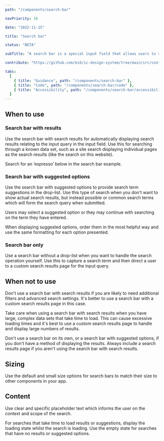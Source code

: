 ```yaml
---
path: "/components/search-bar"

navPriority: 16

date: "2022-11-15"

title: "Search bar"

status: "BETA"

subTitle: "A search bar is a special input field that allows users to search for information using keywords or phrases."

contribute: "https://github.com/mi6/ic-design-system/tree/main/src/content/structured/components/search-bar"

tabs:
  [
    { title: "Guidance", path: "/components/search-bar" },
    { title: "Code", path: "/components/search-bar/code" },
    { title: "Accessibility", path: "/components/search-bar/accessibility" },
  ]
---
```



## When to use

### Search bar with results

Use the search bar with search results for automatically displaying search results relating to the input query in the input field. Use this for searching through a known data set, such as a site search displaying individual pages as the search results (like the search on this website).

Search for an ‘espresso’ below in the search bar example.

<ComponentPreview>
  <IcSearchBar
    label="What is your favourite coffee?"
    options={[
      { label: "Espresso", value: "espresso" },
      { label: "Double Espresso", value: "doubleespresso" },
      { label: "Flat White", value: "flatwhite" },
      { label: "Cappuccino", value: "cappuccino" },
      { label: "Americano", value: "americano" },
      { label: "Mocha", value: "mocha" },
    ]}
  />
</ComponentPreview>

### Search bar with suggested options

Use the search bar with suggested options to provide search term suggestions in the drop-list. Use this type of search when you don't want to show actual search results, but instead possible or common search terms which will form the search query when submitted.

Users may select a suggested option or they may continue with searching on the term they have entered.

When displaying suggested options, order them in the most helpful way and use the same formatting for each option presented.

### Search bar only

Use a search bar without a drop-list when you want to handle the search operation yourself. Use this to capture a search term and then direct a user to a custom search results page for the input query.

<ComponentPreview>
  <IcSearchBar label="What is your favourite coffee?" />
</ComponentPreview>

## When not to use

Don't use a search bar with search results if you are likely to need additional filters and advanced search settings. It's better to use a search bar with a custom search results page in this case.

Take care when using a search bar with search results when you have large, complex data sets that take time to load. This can cause excessive loading times and it's best to use a custom search results page to handle and display large numbers of results.

<DoubleDoDontCaution>
  <DoDontCaution
    imageSrc={searchBarFig1}
    imageAlt="A search bar with a large number of results causing long scroll length."
    state="bad"
    caption="Avoid showing long lists of results in a search bar's search results."
  />
</DoubleDoDontCaution>

Don't use a search bar on its own, or a search bar with suggested options, if you don't have a method of displaying the results. Always include a search results page if you aren't using the search bar with search results.

## Sizing

Use the default and small size options for search bars to match their size to other components in your app.

## Content

Use clear and specific placeholder text which informs the user on the context and scope of the search.

<DoubleDoDontCaution>
  <DoDontCaution
    imageSrc={searchBarFig3}
    imageAlt="An example of helpful search placeholder text outlining 'search coffee drinks'."
    state="good"
    caption="Use helpful placeholder text within a search bar to describe what the user is searching for."
  />
  <DoDontCaution
    imageSrc={searchBarFig4}
    imageAlt="An example of unhelpful search placeholder text outlining 'coffee'."
    state="bad"
    caption="Don't use generic placeholder text."
  />
</DoubleDoDontCaution>

For searches that take time to load results or suggestions, display the loading state whilst the search is loading. Use the empty state for searches that have no results or suggested options.

<DoubleDoDontCaution>
  <DoDontCaution
    imageSrc={searchBarFig5}
    imageAlt="A search bar with an entered search term that displays a loading indicator whilst the search is occurring."
    state="good"
    caption="Use the loading state whilst results load."
  />
  <DoDontCaution
    imageSrc={searchBarFig6}
    imageAlt="A search bar with an entered search term that has no search results."
    state="good"
    caption="Tell the user when their search term yields no results."
  />
</DoubleDoDontCaution>
